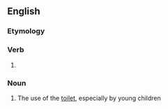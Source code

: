 ==English==

===Etymology===
{{suffix|en|toilet|ing}}

===Verb===
{{head|en|verb form}}

# {{present participle of|en|toilet|nocat=1}}

===Noun===
{{en-noun|-}}

# The use of the [[toilet]], especially by young children